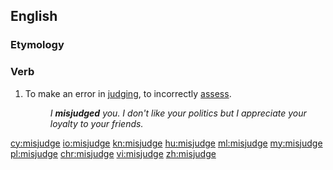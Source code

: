 ==English==

===Etymology===
{{prefix|mis|judge}}

===Verb===
{{en-verb|misjudges|misjudging|misjudged|misjudged}}

# To make an error in [[judge|judging]], to incorrectly [[assess]].
#:''I '''misjudged''' you.  I don't like your politics but I appreciate your loyalty to your friends.''

[[cy:misjudge]]
[[io:misjudge]]
[[kn:misjudge]]
[[hu:misjudge]]
[[ml:misjudge]]
[[my:misjudge]]
[[pl:misjudge]]
[[chr:misjudge]]
[[vi:misjudge]]
[[zh:misjudge]]